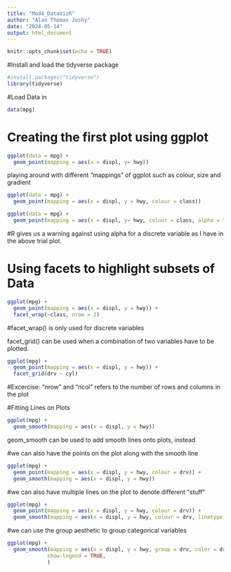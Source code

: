 ```yaml
---
title: "Mod4_DataVizR"
author: "Alan Thomas Joshy"
date: "2024-05-14"
output: html_document
---
```


```r
knitr::opts_chunk$set(echo = TRUE)
```

#Install and load the tidyverse package
```r
#install.packages("tidyverse")
library(tidyverse)
```
#Load Data in
```r
data(mpg)
```

# Creating the first plot using ggplot
```r
ggplot(data = mpg) +
  geom_point(mapping = aes(x = displ, y= hwy))
```


playing around with different "mappings" of ggplot such as colour, size and gradient

```r
ggplot(data = mpg) + 
  geom_point(mapping = aes(x = displ, y = hwy, colour = class))
```

```r
ggplot(data = mpg) +
  geom_point(mapping = aes(x = displ, y= hwy, colour = class, alpha = fl))
```

#R gives us a warning against using alpha for a discrete variable as I have in the above trial plot.

# Using facets to highlight subsets of Data
```r
ggplot(mpg) + 
  geom_point(mapping = aes(x = displ, y = hwy)) +
  facet_wrap(~class, nrow = 2)
```

#facet_wrap() is only used for discrete variables

facet_grid() can be used when a combination of two variables have to be plotted.

```r
ggplot(mpg) + 
  geom_point(mapping = aes(x = displ, y = hwy)) +
  facet_grid(drv ~ cyl)
```

#Excercise: "nrow" and "ncol" refers to the number of rows and columns in the plot

#Fitting Lines on Plots
```r
ggplot(mpg) + 
  geom_smooth(mapping = aes(x = displ, y = hwy))
```
geom_smooth can be used to add smooth lines onto plots, instead 

#we can also have the points on the plot along with the smooth line
```r
ggplot(mpg) + 
  geom_point(mapping = aes(x = displ, y = hwy, colour = drv)) + 
  geom_smooth(mapping = aes(x = displ, y = hwy))

```

#we can also have multiple lines on the plot to denote different "stuff"
```r
ggplot(mpg) + 
  geom_point(mapping = aes(x = displ, y = hwy, colour = drv)) +
  geom_smooth(mapping = aes(x = displ, y = hwy, colour = drv, linetype = drv))
```

#we can use the group aesthetic to group categorical variables
```r
ggplot(mpg) + 
  geom_smooth(mapping = aes(x = displ, y = hwy, group = drv, color = drv),
             show.legend = TRUE,
             )
```

